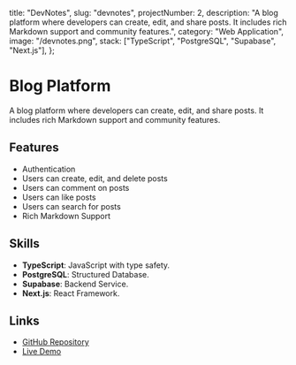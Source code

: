   title: "DevNotes",
  slug: "devnotes",
  projectNumber: 2,
  description:
    "A blog platform where developers can create, edit, and share posts. It includes rich Markdown support and community features.",
  category: "Web Application",
  image: "/devnotes.png",
  stack: ["TypeScript", "PostgreSQL", "Supabase", "Next.js"],
};

# Blog Platform

A blog platform where developers can create, edit, and share posts. It includes rich Markdown support and community features.

## Features

- Authentication
- Users can create, edit, and delete posts
- Users can comment on posts
- Users can like posts
- Users can search for posts
- Rich Markdown Support

## Skills

- **TypeScript**: JavaScript with type safety.
- **PostgreSQL**: Structured Database.
- **Supabase**: Backend Service.
- **Next.js**: React Framework.

## Links

- [GitHub Repository](https://github.com/colinguinane1/devnotes.me)
- [Live Demo](https://devnotes.me)
